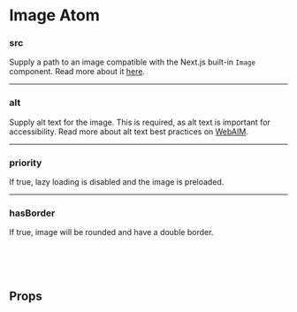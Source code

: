 

<Meta of={ImageStories} />

# Image Atom

<Canvas of={ImageStories.Default} />

### src

Supply a path to an image compatible with the Next.js built-in `Image` component. Read more about it [here](https://nextjs.org/docs/pages/api-reference/components/image).

<hr />

### alt

Supply alt text for the image. This is required, as alt text is important for accessibility. Read more about alt text best practices on [WebAIM](https://webaim.org/techniques/alttext/).

<hr />

### priority

If true, lazy loading is disabled and the image is preloaded.

<hr />

### hasBorder

If true, image will be rounded and have a double border.

<br />
<br />
<br />

## Props

<ArgTypes />
